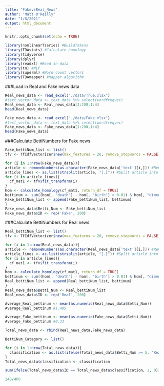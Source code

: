 ```yaml
---
title: "FakevsReal_News"
author: "Matt O'Reilly"
date: "1/8/2021"
output: html_document
---
```


```r
knitr::opts_chunk$set(echo = TRUE)
```

```r
library(nonlinearTseries) #BuildTakens
library(TDAstats) #Calculate homology
library(tidyverse) 
library(dplyr)
library(readxl) #Read in data
library(tm) #NLP
library(superml) #Word count vectors
library(TDAmapper) #Mapper algorithm
```


###Load in Real and Fake news data
```r
Real_news_data <- read_excel("./data/True.xlsx")
#text_vector_data <- text_data %>% select(wordfreqvec)
Real_news_data <- Real_news_data[1:200,1:4]
head(Real_news_data)

Fake_news_data <- read_excel("./data/Fake.xlsx")
#text_vector_data <- text_data %>% select(wordfreqvec)
Fake_news_data <- Fake_news_data[1:200,1:4]
head(Fake_news_data)
```

###Calculate BettiNumbers for Fake news
```r
Fake_bettiNum_list <- list()
tfv <- TfIdfVectorizer$new(max_features = 20, remove_stopwords = FALSE)

for (i in 1:nrow(Fake_news_data)){
article <- removeNumbers(as.character(Fake_news_data['text'][i,])) #Remove numbers from articles
article_lines <- as.list(strsplit(article, "[.]")) #Split article into sentences
for (i in article_lines){
  cf_mat1 <- tfv$fit_transform(i)
}
hom <- calculate_homology(cf_mat1, return_df = TRUE)
bettinum <- sum((hom[, "death"] - hom[, "birth"] > 0.01) & hom[, "dimension"] == 1) 
Fake_bettiNum_list <- append(Fake_bettiNum_list, bettinum)
}
Fake_news_data$Betti_Num <- Fake_bettiNum_list
Fake_news_data$ID <- rep('Fake', 200)
```


###Calculate BettiNumbers for Real news
```r
Real_bettiNum_list <- list()
tfv <- TfIdfVectorizer$new(max_features = 20, remove_stopwords = FALSE)

for (i in 1:nrow(Real_news_data)){
article <- removeNumbers(as.character(Real_news_data['text'][i,])) #Remove numbers from articles
article_lines <- as.list(strsplit(article, "[.]")) #Split article into sentences
for (i in article_lines){
  cf_mat1 <- tfv$fit_transform(i)
}
hom <- calculate_homology(cf_mat1, return_df = TRUE)
bettinum <- sum((hom[, "death"] - hom[, "birth"] > 0.01) & hom[, "dimension"] == 1) 
Real_bettiNum_list <- append(Real_bettiNum_list, bettinum)
}
Real_news_data$Betti_Num <- Real_bettiNum_list
Real_news_data$ID <- rep('Real', 200)
```


```r
Average_Real_bettinum <- mean(as.numeric(Real_news_data$Betti_Num))
Average_Real_bettinum #1.405

Average_Fake_bettinum <- mean(as.numeric(Fake_news_data$Betti_Num))
Average_Fake_bettinum #0.33

Total_news_data <- rbind(Real_news_data,Fake_news_data)

```

```r
BettiNum_Category <- list()

for (i in 1:nrow(Total_news_data)){
  classification <- as.list(ifelse(Total_news_data$Betti_Num >= 5, 'Real', 'Fake'))
}
Total_news_data$classification <- classification

sum(ifelse(Total_news_data$ID == Total_news_data$classification, 1, 0)) #Num of correctly classified news articles.

248/400
```


